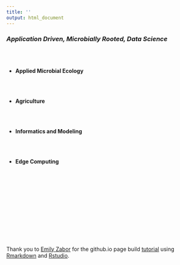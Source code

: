 ```yaml
---
title: ''
output: html_document
---
```


<link rel="stylesheet" href="styles.css" type="text/css">

### *Application Driven, Microbially Rooted, Data Science*

<br><br>

* **Applied Microbial Ecology**

<br><br>

* **Agriculture**

<br><br>

* **Informatics and Modeling**

<br><br>

* **Edge Computing**

<br><br>



<br><br><br><br><br><br><br><br> 



Thank you to [Emily Zabor](https://www.emilyzabor.com/) for the github.io page build  [tutorial](https://www.emilyzabor.com/tutorials/rmarkdown_websites_tutorial.html) using [Rmarkdown](https://rmarkdown.rstudio.com/) and [Rstudio](https://rstudio.com/).